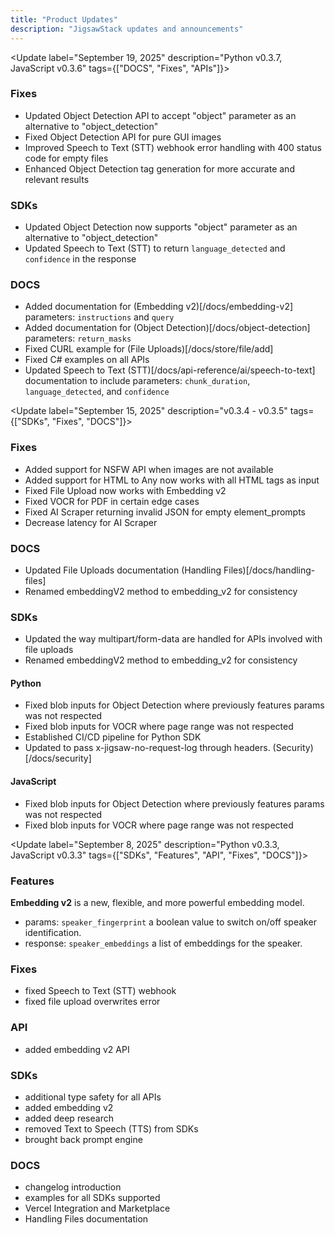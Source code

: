 ```yaml
---
title: "Product Updates"
description: "JigsawStack updates and announcements"
---
```

<Update label="September 19, 2025" description="Python v0.3.7, JavaScript v0.3.6" tags={["DOCS", "Fixes", "APIs"]}>

### Fixes
- Updated Object Detection API to accept "object" parameter as an alternative to "object_detection"
- Fixed Object Detection API for pure GUI images
- Improved Speech to Text (STT) webhook error handling with 400 status code for empty files
- Enhanced Object Detection tag generation for more accurate and relevant results

### SDKs
- Updated Object Detection now supports "object" parameter as an alternative to "object_detection"
- Updated Speech to Text (STT) to return `language_detected` and `confidence` in the response

### DOCS
- Added documentation for (Embedding v2)[/docs/embedding-v2] parameters: `instructions` and `query`
- Added documentation for (Object Detection)[/docs/object-detection] parameters: `return_masks`
- Fixed CURL example for (File Uploads)[/docs/store/file/add]
- Fixed C# examples on all APIs 
- Updated Speech to Text (STT)[/docs/api-reference/ai/speech-to-text] documentation to include parameters: `chunk_duration`, `language_detected`, and `confidence`


</Update>


<Update label="September 15, 2025" description="v0.3.4 - v0.3.5" tags={["SDKs", "Fixes", "DOCS"]}>
### Fixes 
- Added support for NSFW API when images are not available
- Added support for HTML to Any now works with all HTML tags as input
- Fixed File Upload now works with Embedding v2
- Fixed VOCR for PDF in certain edge cases
- Fixed AI Scraper returning invalid JSON for empty element_prompts 
- Decrease latency for AI Scraper

### DOCS
- Updated File Uploads documentation (Handling Files)[/docs/handling-files]
- Renamed embeddingV2 method to embedding_v2 for consistency

### SDKs 
- Updated the way multipart/form-data are handled for APIs involved with file uploads
- Renamed embeddingV2 method to embedding_v2 for consistency

#### Python 
- Fixed blob inputs for Object Detection where previously features params was not respected
- Fixed blob inputs for VOCR where page range was not respected
- Established CI/CD pipeline for Python SDK
- Updated to pass x-jigsaw-no-request-log through headers. (Security)[/docs/security]

#### JavaScript
- Fixed blob inputs for Object Detection where previously features params was not respected
- Fixed blob inputs for VOCR where page range was not respected
</Update>

<Update label="September 8, 2025" description="Python v0.3.3, JavaScript v0.3.3" tags={["SDKs", "Features", "API", "Fixes", "DOCS"]}>

### Features
**Embedding v2** is a new, flexible, and more powerful embedding model. 
- params: `speaker_fingerprint` a boolean value to switch on/off speaker identification.
- response: `speaker_embeddings` a list of embeddings for the speaker.

### Fixes
- fixed Speech to Text (STT) webhook 
- fixed file upload overwrites error

### API
- added embedding v2 API 

### SDKs
- additional type safety for all APIs 
- added embedding v2 
- added deep research 
- removed Text to Speech (TTS) from SDKs
- brought back prompt engine


### DOCS
- changelog introduction
- examples for all SDKs supported
- Vercel Integration and Marketplace
- Handling Files documentation 


</Update>

